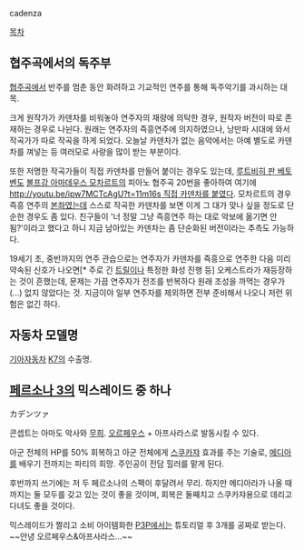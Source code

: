 cadenza

[[목차]]
== 협주곡에서의 독주부 ==
[[협주곡]]에서 반주를 멈춘 동안 화려하고 기교적인 연주를 통해 독주악기를 과시하는 대목.

크게 원작가가 카덴차를 비워놓아 연주자의 재량에 의탁한 경우, 원작자 버전이 따로 존재하는 경우로 나뉜다. 원래는 연주자의 즉흥연주에 의지하였으나, 낭만파 시대에 와서 작곡가가 따로 작곡을 하게 되었다. 오늘날 카덴차가 없는 음악에서는 아예 별도로 카덴차를 껴넣는 등 여러모로 사랑을 많이 받는 부분이다.

또한 저명한 작곡가들이 직접 카덴차를 만들어 붙이는 경우도 있는데, [[루트비히 판 베토벤]]도 [[볼프강 아마데우스 모차르트]]의 피아노 협주곡 20번을 좋아하여 여기에 [[http://youtu.be/ipw7MCTcAgU?t=11m16s 직접 카덴차를 붙였다]]. 모차르트의 경우 즉흥 연주의 [[본좌]]였는데 스스로 작곡한 카덴차를 보면 이게 그 대가 맞나 싶을 정도로 단순한 경우도 좀 있다. 친구들이 '너 정말 그냥 즉흥연주 하는 대로 악보에 옮기면 안 됨?'이라고 했다고 하니 지금 남아있는 카덴차는 좀 단순화된 버전이라는 추측도 가능하다.

19세기 초, 중반까지의 연주 관습으로는 연주자가 카덴차를 즉흥으로 연주한 다음 미리 약속된 신호가 나오면[* 주로 긴 [[트릴]]이나 특정한 화성 진행 등] 오케스트라가 재등장하는 것이 흔했는데, 문제는 가끔 연주자가 전조를 반복하다 원래 조성을 까먹는 경우가(...) 없지 않았다는 것. 지금이야 일부 연주자를 제외하면 전부 준비해서 나오니 저런 위험은 없긴 하다.

== 자동차 모델명 ==
[[기아자동차]] [[K7]]의 수출명.

== [[페르소나 3]]의 믹스레이드 중 하나 ==
カデンツァ

콘셉트는 아마도 악사와 [[무희]]. [[오르페우스]] + 아프사라스로 발동시킬 수 있다.

아군 전체의 HP를 50% 회복하고 아군 전체에게 [[스쿠카쟈]] 효과를 주는 기술로, [[메디아]]를 배우기 전까지는 파티의 희망. 주인공이 전담 힐러를 맡게 된다.

후반까지 쓰기에는 저 두 페르소나의 스펙이 후달려서 무리. 하지만 메디아라가 나올 때 까지는 둘 모두를 갖고 있는 것이 좋을 것이며, 회복은 둘째치고 스쿠카쟈용으로 데리고 다녀도 좋을 것이다.

믹스레이드가 짤리고 소비 아이템화한 [[페르소나 3 포터블|P3P]]에서는 튜토리얼 후 3개를 공짜로 받는다. ~~안녕 오르페우스&아프사라스...~~
